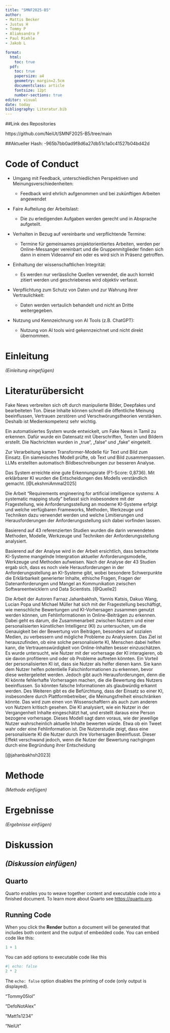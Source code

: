 ```yaml
---
title: "SMNF2025-B5"
author:
- Mattis Becker
- Justus H
- Tommy P
- Aliaksandra F
- Paul Riehle
- Jakob L

format: 
  html: 
    toc: true
  pdf:
    toc: true
    papersize: a4
    geometry: margin=2.5cm
    documentclass: article
    fontsize: 12pt
    number-sections: true
editor: visual
date: today
bibliography: Literatur.bib
---
```


##Link des Repositories

https://github.com/NeiUt/SMNF2025-B5/tree/main

##Aktueller Hash: -965b7bb0ad9f8d6a27db51c1a0c41527b04bd42d

# Code of Conduct

-   Umgang mit Feedback, unterschiedlichen Perspektiven und Meinungsverschiedenheiten:

    -   Feedback wird ehrlich aufgenommen und bei zukünftigen Arbeiten angewendet

-   Faire Aufteilung der Arbeitslast:

    -   Die zu erledigenden Aufgaben werden gerecht und in Absprache aufgeteilt.

-   Verhalten in Bezug auf vereinbarte und verpflichtende Termine:

    -   Termine für gemeinsames projektorientiertes Arbeiten, werden per Online-Messanger vereinbart und die Gruppenmitglieder finden sich dann in einem Videoanruf ein oder es wird sich in Präsenz getroffen.

-   Einhaltung der wissenschaftlichen Integrität:

    -   Es werden nur verlässliche Quellen verwendet, die auch korrekt zitiert werden und geschriebenes wird objektiv verfasst.

-   Verpflichtung zum Schutz von Daten und zur Wahrung ihrer Vertraulichkeit:

    -   Daten werden vertaulich behandelt und nicht an Dritte weitergegeben.

-   Nutzung und Kennzeichnung von AI Tools (z.B. ChatGPT):

    -   Nutzung von AI tools wird gekennzeichnet und nicht direkt übernommen.

# Einleitung

*(Einleitung eingefügen)*

# Literaturübersicht

Fake News verbreiten sich oft durch manipulierte Bilder, Deepfakes und bearbeiteten Ton. Diese Inhalte können schnell die öffentliche Meinung beeinflussen, Vertrauen zerstören und Verschwörungstheorien verstärken. Deshalb ist Medienkompetenz sehr wichtig.

Ein automatisiertes System wurde entwickelt, um Fake News in Tamil zu erkennen. Dafür wurde ein Datensatz mit Überschriften, Texten und Bildern erstellt. Die Nachrichten wurden in „true“, „false“ und „fake“ eingeteilt.

Zur Verarbeitung kamen Transformer-Modelle für Text und Bild zum Einsatz. Ein siamesisches Modell prüfte, ob Text und Bild zusammenpassen. LLMs erstellten automatisch Bildbeschreibungen zur besseren Analyse.

Das System erreichte eine gute Erkennungsrate (F1-Score: 0,8736). Mit erklärbarer KI wurden die Entscheidungen des Modells verständlich gemacht. [@LekshmiAmmal2025]

Die Arbeit “Requirements engineering for artificial intelligence systems: A systematic mapping study” befasst sich insbesondere mit der Fragestellung, wie Anforderungsstellung an moderne KI-Systeme erfplgt und welche verfügbaren Frameworks, Methoden, Werkzeuge und Techniken dazu verwendet werden und welche Limitierungen und Herausforderungen der Anforderungsstellung sich dabei vorfinden lassen.

Basierend auf 43 referenzierten Studien wurden die darin verwendeten Methoden, Modelle, Werkzeuge und Techniken der Anforderungsstellung analysiert.

Basierend auf der Analyse wird in der Arbeit ersichtlich, dass betrachtete KI-Systeme mangelnde Intergration aktueller Anforderungsmodelle, Werkzeuge und Methoden aufweisen. Nach der Analyse der 43 Studien ergab sich, dass es noch viele Herausforderungen in der Anforderungsstellung an KI-Systeme gibt, wobei besondere Schwerpunkte die Erklärbarkeit generierter Inhalte, ethische Fragen, Fragen der Datenanforderungen und Mangel an Kommunikation zwischen Softwareentwicklern und Data Scientists. [@Quelle2]

Die Arbeit der Autoren Farnaz Jahanbakhsh, Yannis Katsis, Dakuo Wang, Lucian Popa und Michael Müller hat sich mit der Fragestellung beschäftigt, wie menschliche Bewertungen und KI-Vorhersagen zusammen genutzt werden können, um Fehlinformationen in Online-Beiträgen zu erkennen. Dabei geht es darum, die Zusammenarbeit zwischen Nutzern und einer personalisierten künstlichen Intelligenz (KI) zu untersuchen, um die Genauigkeit bei der Bewertung von Beiträgen, besonders auf sozialen Medien, zu verbessern und mögliche Probleme zu Analysieren. Das Ziel ist herauszufinden, ob eine solche personalisierte KI, Menschen dabei helfen kann, die Vertrauenswürdigkeit von Online-Inhalten besser einzuschätzen. Es wurde untersucht, wie Nutzer mit der vorhersage der KI interagieren, ob sie davon profitieren und oder ob Probleme auftreten könnten. Ein Vorteil der personalisierten KI ist, dass sie Nutzer als helfer dienen kann. Sie kann dem Nutzer helfen potentielle Falschinformationen zu erkennen, bevor diese weitergeleitet werden. Jedoch gibt auch Herausforderungen, denn die KI könnte fehlerhafte Vorhersagen machen, die die Bewertung des Nutzers beeinflussen. So könnten falsche Informationen als glaubwürdig erkannt werden. Des Weiteren gibt es die Befürchtung, dass der Einsatz so einer KI, insbesondere durch Plattformbetreiber, die Meinungsfreiheit einschränken könnte. Das wird zum einen von Wissenschaftlern als auch zum anderen von Nutzern kritisch gesehen. Die KI analysiert, wie ein Nutzer in der Vergangenheit Inhalte eingeschätzt hat, und erstellt daraus eine Person bezogene vorhersage. Dieses Modell sagt dann voraus, wie der jeweilige Nutzer wahrscheinlich aktuelle Inhalte bewerten würde. Etwa ob ein Tweet wahr oder eine Fehlinformation ist. Die Nutzerstudie zeigt, dass eine personalisierte KI die Nutzer durch ihre Vorhersagen Beeinflusst. Dieser Effekt verschwand jedoch, wenn die Nutzer der Bewertung nachgingen durch eine Begründung ihrer Entscheidung

[@jahanbakhsh2023]

# Methode

*(Methode einfügen)*

# Ergebnisse

*(Ergebnisse einfügen)*

# Diskussion

## *(Diskussion einfügen)*

## Quarto

Quarto enables you to weave together content and executable code into a finished document. To learn more about Quarto see <https://quarto.org>.

## Running Code

When you click the **Render** button a document will be generated that includes both content and the output of embedded code. You can embed code like this:

```r
1 + 1
```

You can add options to executable code like this

```r
#| echo: false
2 * 2
```

The `echo: false` option disables the printing of code (only output is displayed).

"Tommy05lol"

"DefoNotAlex"

"Matt1s1234"

"NeiUt"
